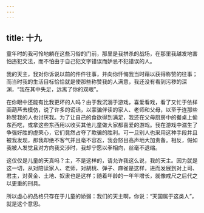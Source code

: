 ```yaml
---
---
---
```

title: 十九
---

童年时的我可怜地躺在这些习俗的门前，那里是我拼杀的战场，在那里我越发地害怕违犯文法，而不怕由于自己犯文字错误而妒忌不犯错误的人。

我的天主，我对你诉说以前的件件往事，并向你忏悔我当时藉以获得称赞的往事；而当时我的生活目标恰恰就是使那些称赞我的人满意，我还没有看到污秽的深渊，“我在其中失足，远离了你的双眼”。

在你眼中还能有比我更坏的人吗？由于我沉溺于游戏，喜爱看戏，看了又忙于依样画葫芦去模仿，说了许多的谎话，以蒙骗伴读的家人、老师和父母，以至于连那些称赞我的人也讨厌我。为了让自己的食欲得到满足，我还在父母厨房中的餐桌上偷东西吃，或拿这些东西用以收买其他儿童做大家都喜爱的游戏。我在游戏中滋生了争强好胜的虚荣心，它们竟然占夺了欺骗的胜利。可一旦别人也采用这种手段并且被我发现，那我却绝不客气并且毫不容忍，我会怒目高声地大加责备。相反，假如我被人发觉且对方向我交涉时，我却宁愿以拳相向，丝毫不退缩。

这仅仅是儿童的天真吗？主，不是这样的，请允许我这么说，我的天主。因为就是这一切，从对陪读家人、老师，对胡桃、弹子、麻雀是这样，进而发展到对上司、君主，对黄金、土地、奴隶也是这样；随着年龄的一年年增长，就像戒尺之后代之以更重的刑具。

所以虚心的品格只存在于儿童的娇弱：我们的天主啊，你说：“天国属于这类人”，就是这个意思。